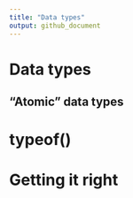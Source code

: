 ```yaml
---
title: "Data types"
output: github_document
---
```


# Data types
## "Atomic" data types

# typeof()

# Getting it right